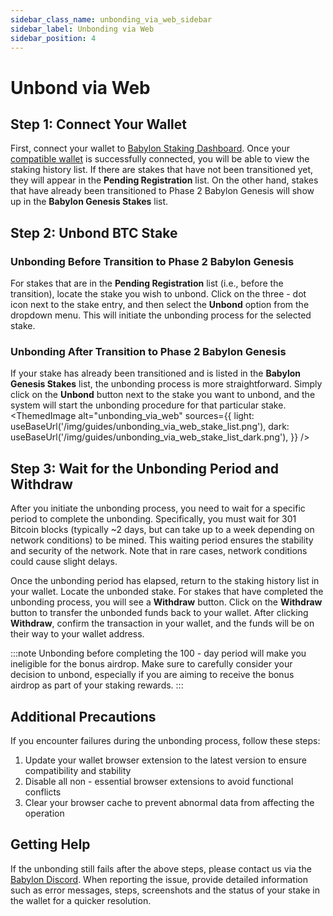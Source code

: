 ```yaml
---
sidebar_class_name: unbonding_via_web_sidebar
sidebar_label: Unbonding via Web
sidebar_position: 4
---
```


# Unbond via Web

## Step 1: Connect Your Wallet
First, connect your wallet to [Babylon Staking Dashboard](https://btcstaking.babylonlabs.io/). Once your [compatible wallet](/stakers/btc_stakers/native_staking/web_staking/#compatible-wallets) is successfully connected, you will be able to view the staking history list. If there are stakes that have not been transitioned yet, they will appear in the **Pending Registration** list. On the other hand, stakes that have already been transitioned to Phase 2 Babylon Genesis will show up in the **Babylon Genesis Stakes** list.

## Step 2: Unbond BTC Stake
### Unbonding Before Transition to Phase 2 Babylon Genesis
For stakes that are in the **Pending Registration** list (i.e., before the transition), locate the stake you wish to unbond. Click on the three - dot icon next to the stake entry, and then select the **Unbond** option from the dropdown menu. This will initiate the unbonding process for the selected stake.

### Unbonding After Transition to Phase 2 Babylon Genesis
If your stake has already been transitioned and is listed in the **Babylon Genesis Stakes** list, the unbonding process is more straightforward. Simply click on the **Unbond** button next to the stake you want to unbond, and the system will start the unbonding procedure for that particular stake.
<ThemedImage
  alt="unbonding_via_web"
  sources={{
    light: useBaseUrl('/img/guides/unbonding_via_web_stake_list.png'),
    dark: useBaseUrl('/img/guides/unbonding_via_web_stake_list_dark.png'),
  }}
/>

## Step 3: Wait for the Unbonding Period and Withdraw

After you initiate the unbonding process, you need to wait for a specific period to complete the unbonding. Specifically, you must wait for 301 Bitcoin blocks (typically ~2 days, but can take up to a week depending on network conditions) to be mined. This waiting period ensures the stability and security of the network. Note that in rare cases, network conditions could cause slight delays.

Once the unbonding period has elapsed, return to the staking history list in your wallet. Locate the unbonded stake. For stakes that have completed the unbonding process, you will see a **Withdraw** button. Click on the **Withdraw** button to transfer the unbonded funds back to your wallet. After clicking **Withdraw**, confirm the transaction in your wallet, and the funds will be on their way to your wallet address.

:::note
Unbonding before completing the 100 - day period will make you ineligible for the bonus airdrop. Make sure to carefully consider your decision to unbond, especially if you are aiming to receive the bonus airdrop as part of your staking rewards.
:::

## Additional Precautions
If you encounter failures during the unbonding process, follow these steps:

1. Update your wallet browser extension to the latest version to ensure compatibility and stability
2. Disable all non - essential browser extensions to avoid functional conflicts
3. Clear your browser cache to prevent abnormal data from affecting the operation

## Getting Help

If the unbonding still fails after the above steps, please contact us via the [Babylon Discord](https://discord.com/channels/1046686458070700112/1257918935848849460). When reporting the issue, provide detailed information such as error messages, steps, screenshots and the status of your stake in the wallet for a quicker resolution.